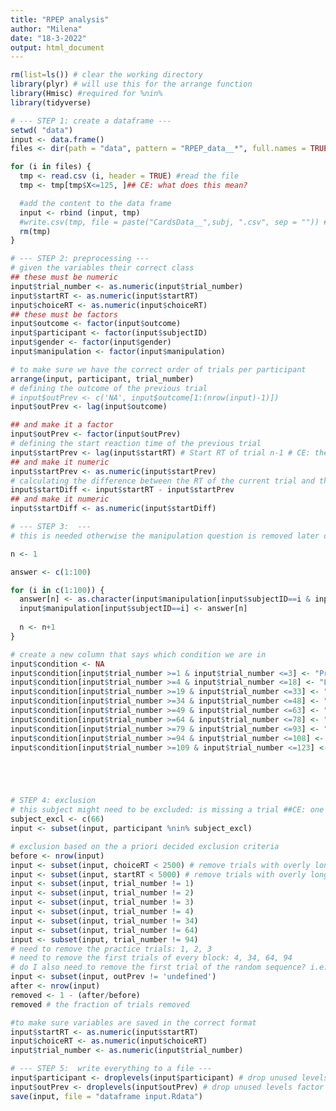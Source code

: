 ---
title: "RPEP analysis"
author: "Milena"
date: "18-3-2022"
output: html_document
---

```{r}
rm(list=ls()) # clear the working directory
library(plyr) # will use this for the arrange function
library(Hmisc) #required for %nin%
library(tidyverse)
```

```{r}
# --- STEP 1: create a dataframe ---
setwd( "data")
input <- data.frame()
files <- dir(path = "data", pattern = "RPEP_data__*", full.names = TRUE) #files; double _ so that it detects underscore

for (i in files) {
  tmp <- read.csv (i, header = TRUE) #read the file
  tmp <- tmp[tmp$X<=125, ]## CE: what does this mean?

  #add the content to the data frame
  input <- rbind (input, tmp)
  #write.csv(tmp, file = paste("CardsData__",subj, ".csv", sep = "")) # we needed this to delete the prolific ID from the raw data sets
  rm(tmp)
}
```
```{r}
# --- STEP 2: preprocessing ---
# given the variables their correct class
## these must be numeric
input$trial_number <- as.numeric(input$trial_number) 
input$startRT <- as.numeric(input$startRT)
input$choiceRT <- as.numeric(input$choiceRT)
## these must be factors
input$outcome <- factor(input$outcome)
input$participant <- factor(input$subjectID)
input$gender <- factor(input$gender)
input$manipulation <- factor(input$manipulation)

# to make sure we have the correct order of trials per participant
arrange(input, participant, trial_number) 
# defining the outcome of the previous trial
# input$outPrev <- c('NA', input$outcome[1:(nrow(input)-1)])
input$outPrev <- lag(input$outcome)

## and make it a factor
input$outPrev <- factor(input$outPrev)
# defining the start reaction time of the previous trial
input$startPrev <- lag(input$startRT) # Start RT of trial n-1 # CE: these are leftovers from Frederick's old script, you don't need these.
## and make it numeric
input$startPrev <- as.numeric(input$startPrev)
# calculating the difference between the RT of the current trial and the previous trial
input$startDiff <- input$startRT - input$startPrev
## and make it numeric
input$startDiff <- as.numeric(input$startDiff)

```

```{r}
# --- STEP 3:  ---
# this is needed otherwise the manipulation question is removed later on

n <- 1

answer <- c(1:100)

for (i in c(1:100)) {
  answer[n] <- as.character(input$manipulation[input$subjectID==i & input$X==125])
  input$manipulation[input$subjectID==i] <- answer[n]
  
  n <- n+1
}
```

```{r}
# create a new column that says which condition we are in
input$condition <- NA
input$condition[input$trial_number >=1 & input$trial_number <=3] <- "Practice_Seq"
input$condition[input$trial_number >=4 & input$trial_number <=18] <- "Loss_Seq"
input$condition[input$trial_number >=19 & input$trial_number <=33] <- "Random_Seq"
input$condition[input$trial_number >=34 & input$trial_number <=48] <- "Loss_Seq"
input$condition[input$trial_number >=49 & input$trial_number <=63] <- "Random_Seq"
input$condition[input$trial_number >=64 & input$trial_number <=78] <- "Loss_Seq"
input$condition[input$trial_number >=79 & input$trial_number <=93] <- "Random_Seq"
input$condition[input$trial_number >=94 & input$trial_number <=108] <- "Loss_Seq"
input$condition[input$trial_number >=109 & input$trial_number <=123] <- "Random_Seq"






```


```{r}
# STEP 4: exclusion
# this subject might need to be excluded: is missing a trial ##CE: one trial? I think we can keep this one ;)
subject_excl <- c(66)
input <- subset(input, participant %nin% subject_excl)
```


```{r}
# exclusion based on the a priori decided exclusion criteria
before <- nrow(input)
input <- subset(input, choiceRT < 2500) # remove trials with overly long RT 
input <- subset(input, startRT < 5000) # remove trials with overly long RT 
input <- subset(input, trial_number != 1) 
input <- subset(input, trial_number != 2)
input <- subset(input, trial_number != 3)
input <- subset(input, trial_number != 4)
input <- subset(input, trial_number != 34)
input <- subset(input, trial_number != 64)
input <- subset(input, trial_number != 94)
# need to remove the practice trials: 1, 2, 3
# need to remove the first trials of every block: 4, 34, 64, 94
# do I also need to remove the first trial of the random sequence? i.e., 19, 49, 79, 109 ##CE: no, I don't think so
input <- subset(input, outPrev != 'undefined')
after <- nrow(input)
removed <- 1 - (after/before)
removed # the fraction of trials removed 
```
```{r}
#to make sure variables are saved in the correct format
input$startRT <- as.numeric(input$startRT)
input$choiceRT <- as.numeric(input$choiceRT)
input$trial_number <- as.numeric(input$trial_number)
```

```{r}
# --- STEP 5:  write everything to a file ---
input$participant <- droplevels(input$participant) # drop unused levels factor
input$outPrev <- droplevels(input$outPrev) # drop unused levels factor
save(input, file = "dataframe input.Rdata")
```

